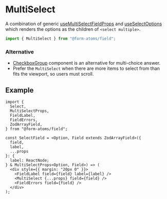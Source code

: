 
<Meta title="components/MultiSelect" of={MultiSelectStories} />

# MultiSelect

A combination of generic [useMultiSelectFieldProps](?path=/docs/hooks-usemultiselectfieldprops--docs) and [useSelectOptions](?path=/docs/hooks-useselectoptions--docs)
which renders the options as the children of `<select multiple>`.

```ts
import { MultiSelect } from "@form-atoms/field";
```

### Alternative

- [CheckboxGroup](?path=/docs/components-checkboxgroup--docs) component is an alternative for multi-choice answer.
- Prefer the `MultiSelect` when there are more items to select from than fits the viewport, so users must scroll.

## Example

```tsx
import {
  Select,
  MultiSelectProps,
  FieldLabel,
  FieldErrors,
  ZodArrayField,
} from "@form-atoms/field";

const SelectField = <Option, Field extends ZodArrayField>({
  field,
  label,
  ...props
}: {
  label: ReactNode;
} & MultiSelectProps<Option, Field>) => (
  <div style={{ margin: "20px 0" }}>
    <FieldLabel field={field} label={label} />
    <MultiSelect {...props} field={field} />
    <FieldErrors field={field} />
  </div>
);
```

<Stories />
